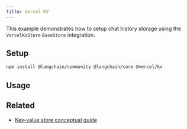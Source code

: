 ```yaml
---
title: Vercel KV
---
```


This example demonstrates how to setup chat history storage using the `VercelKVStore` `BaseStore` integration.

## Setup

```bash npm
npm install @langchain/community @langchain/core @vercel/kv
```

## Usage


<VercelKvStorage />

## Related

- [Key-value store conceptual guide](/oss/javascript/integrations/stores)
